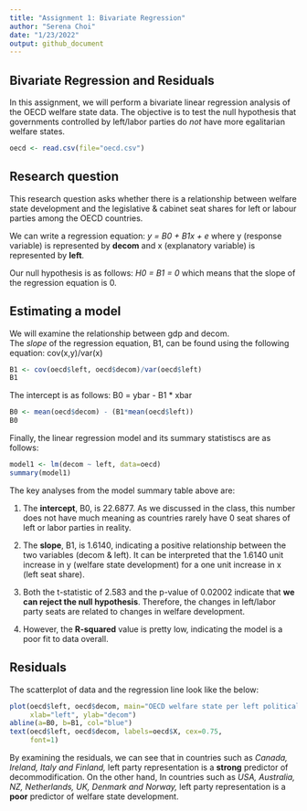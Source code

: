 ```yaml
---
title: "Assignment 1: Bivariate Regression"
author: "Serena Choi"
date: "1/23/2022"
output: github_document
---
```


## Bivariate Regression and Residuals

In this assignment, we will perform a bivariate linear regression analysis of the OECD welfare state data. The objective is to test the null hypothesis that governments controlled by left/labor parties do *not* have more egalitarian welfare states. 

```r
oecd <- read.csv(file="oecd.csv")
```






## Research question 

This research question asks whether there is a relationship between welfare state development and the legislative & cabinet seat shares for left or labour parties among the OECD countries.

We can write a regression equation: 
*y = B0 + B1x + e* 
where y (response variable) is represented by **decom** and x (explanatory variable) is represented by **left**. 


Our null hypothesis is as follows: 
*H0 = B1 = 0*
which means that the slope of the regression equation is 0. 







## Estimating a model 

We will examine the relationship between gdp and decom.  
The *slope* of the regression equation, B1, can be found using the following equation: cov(x,y)/var(x)

```r
B1 <- cov(oecd$left, oecd$decom)/var(oecd$left)
B1
```

The intercept is as follows: B0 = ybar - B1 * xbar

```r
B0 <- mean(oecd$decom) - (B1*mean(oecd$left))
B0
```

Finally, the linear regression model and its summary statistiscs are as follows: 

```r
model1 <- lm(decom ~ left, data=oecd)
summary(model1)
```

The key analyses from the model summary table above are: 

1. The **intercept**, B0, is 22.6877. As we discussed in the class, this number does not have much meaning as countries rarely have 0 seat shares of left or labor parties in reality. 

2. The **slope**, B1, is 1.6140, indicating a positive relationship between the two variables (decom & left). It can be interpreted that the 1.6140 unit increase in y (welfare state development) for a one unit increase in x (left seat share). 

3. Both the t-statistic of 2.583 and the p-value of 0.02002 indicate that **we can reject the null hypothesis**. Therefore, the changes in left/labor party seats are related to changes in welfare development. 
4. However, the **R-squared** value is pretty low, indicating the model is a poor fit to data overall. 







## Residuals 

The scatterplot of data and the regression line look like the below: 

```r
plot(oecd$left, oecd$decom, main="OECD welfare state per left political party representation", 
     xlab="left", ylab="decom")
abline(a=B0, b=B1, col="blue")
text(oecd$left, oecd$decom, labels=oecd$X, cex=0.75, 
     font=1)
```



By examining the residuals, we can see that in countries such as *Canada, Ireland, Italy and Finland,* left party representation is a **strong** predictor of decommodification. On the other hand, In countries such as *USA, Australia, NZ, Netherlands, UK, Denmark and Norway,* left party representation is a **poor** predictor of welfare state development. 
